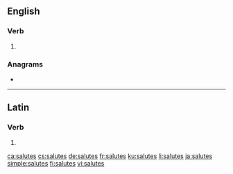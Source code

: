 ==English==

===Verb===
{{head|en|verb form}}

# {{en-third-person singular of|salute}}

===Anagrams===
* {{l|en|taluses}}

----

==Latin==

===Verb===
{{la-verb-form|salūtēs}}

# {{inflection of|salūtō||2|s|pres|actv|subj|lang=la}}

[[ca:salutes]]
[[cs:salutes]]
[[de:salutes]]
[[fr:salutes]]
[[ku:salutes]]
[[li:salutes]]
[[ja:salutes]]
[[simple:salutes]]
[[fi:salutes]]
[[vi:salutes]]